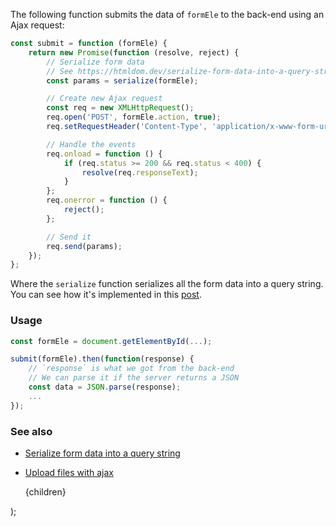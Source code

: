 
The following function submits the data of `formEle` to the back-end using an Ajax request:

```js
const submit = function (formEle) {
    return new Promise(function (resolve, reject) {
        // Serialize form data
        // See https://htmldom.dev/serialize-form-data-into-a-query-string
        const params = serialize(formEle);

        // Create new Ajax request
        const req = new XMLHttpRequest();
        req.open('POST', formEle.action, true);
        req.setRequestHeader('Content-Type', 'application/x-www-form-urlencoded; charset=UTF-8');

        // Handle the events
        req.onload = function () {
            if (req.status >= 200 && req.status < 400) {
                resolve(req.responseText);
            }
        };
        req.onerror = function () {
            reject();
        };

        // Send it
        req.send(params);
    });
};
```

Where the `serialize` function serializes all the form data into a query string. You can see how it's implemented in this [post](/serialize-form-data-into-a-query-string).

### Usage

```js
const formEle = document.getElementById(...);

submit(formEle).then(function(response) {
    // `response` is what we got from the back-end
    // We can parse it if the server returns a JSON
    const data = JSON.parse(response);
    ...
});
```

### See also

-   [Serialize form data into a query string](/serialize-form-data-into-a-query-string)
-   [Upload files with ajax](/upload-files-with-ajax)

    <PostLayout keywords="Ajax form submit, XMLHttpRequest" title="Submit a form with Ajax">
        {children}
    </PostLayout>
);